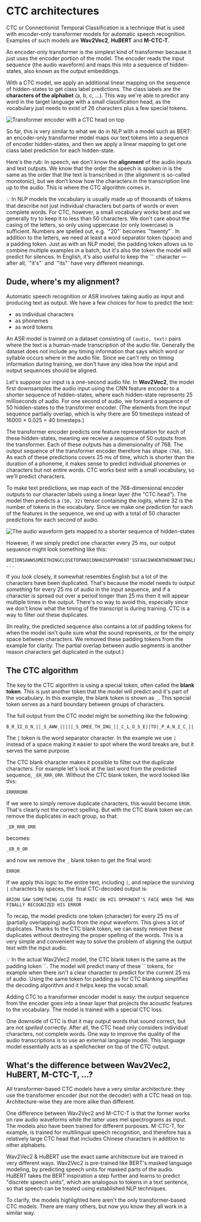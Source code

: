 # CTC architectures

CTC or Connectionist Temporal Classification is a technique that is used with encoder-only transformer models for automatic speech recognition. Examples of such models are **Wav2Vec2**, **HuBERT** and **M-CTC-T**.

An encoder-only transformer is the simplest kind of transformer because it just uses the encoder portion of the model. The encoder reads the input sequence (the audio waveform) and maps this into a sequence of hidden-states, also known as the output embeddings.

With a CTC model, we apply an additional linear mapping on the sequence of hidden-states to get class label predictions. The class labels are the **characters of the alphabet** (a, b, c, …). This way we're able to predict any word in the target language with a small classification head, as the vocabulary just needs to exist of 26 characters plus a few special tokens.

![Transformer encoder with a CTC head on top](../../../assets/img/wav2vec2-ctc.png)

So far, this is very similar to what we do in NLP with a model such as BERT: an encoder-only transformer model  maps our text tokens into a sequence of encoder hidden-states, and then we apply a linear mapping to get one class label prediction for each hidden-state.

Here's the rub: In speech, we don’t know the **alignment** of the audio inputs and text outputs. We know that the order the speech is spoken in is the same as the order that the text is transcribed in (the alignment is so-called monotonic), but we don’t know how the characters in the transcription line up to the audio. This is where the CTC algorithm comes in.

<Tip>
💡 In NLP models the vocabulary is usually made up of thousands of tokens that describe not just individual characters but parts of words or even complete words. For CTC, however, a small vocabulary works best and we generally try to keep it to less than 50 characters. We don't care about the casing of the letters, so only using uppercase (or only lowercase) is sufficient. Numbers are spelled out, e.g. `"20"` becomes `"twenty"`. In addition to the letters, we need at least a word separator token (space) and a padding token. Just as with an NLP model, the padding token allows us to combine multiple examples in a batch, but it's also the token the model will predict for silences. In English, it's also useful to keep the `'` character — after all, `"it's"` and `"its"` have very different meanings.
</Tip>

## Dude, where's my alignment?

Automatic speech recognition or ASR involves taking audio as input and producing text as output. We have a few choices for how to predict the text:

- as individual characters
- as phonemes
- as word tokens

An ASR model is trained on a dataset consisting of `(audio, text)` pairs where the text is a human-made transcription of the audio file. Generally the dataset does not include any timing information that says which word or syllable occurs where in the audio file. Since we can't rely on timing information during training, we don't have any idea how the input and output sequences should be aligned.

Let's suppose our input is a one-second audio file. In **Wav2Vec2**, the model first downsamples the audio input using the CNN feature encoder to a shorter sequence of hidden-states, where each hidden-state represents 25 milliseconds of audio. For one second of audio, we forward a sequence of 50 hidden-states to the transformer encoder. (The elements from the input sequence partially overlap, which is why there are 50 timesteps instead of 16000 × 0.025 = 40 timesteps.)

The transformer encoder predicts one feature representation for each of these hidden-states, meaning we receive a sequence of 50 outputs from the transformer. Each of these outputs has a dimensionality of 768. The output sequence of the transformer encoder therefore has shape `(768, 50)`. As each of these predictions covers 25 ms of time, which is shorter than the duration of a phoneme, it makes sense to predict individual phonemes or characters but not entire words. CTC works best with a small vocabulary, so we'll predict characters.

To make text predictions, we map each of the 768-dimensional encoder outputs to our character labels using a linear layer (the "CTC head"). The model then predicts a `(50, 32)` tensor containing the logits, where 32 is the number of tokens in the vocabulary. Since we make one prediction for each of the features in the sequence, we end up with a total of 50 character predictions for each second of audio.

![The audio waveform gets mapped to a shorter sequence of hidden-states](../../../assets/img/cnn-feature-encoder.png)

However, if we simply predict one character every 25 ms, our output sequence might look something like this:

```text
BRIIONSAWWSOMEETHINGCLOSETOPANICONHHISOPPONENT'SSFAACEWHENTHEMANNFINALLLYRREECOGGNNIIZEDHHISSERRRRORR ...
```

If you look closely, it somewhat resembles English but a lot of the characters have been duplicated. That's because the model needs to output *something* for every 25 ms of audio in the input sequence, and if a character is spread out over a period longer than 25 ms then it will appear multiple times in the output. There's no way to avoid this, especially since we don't know what the timing of the transcript is during training. CTC is a way to filter out these duplicates.

(In reality, the predicted sequence also contains a lot of padding tokens for when the model isn't quite sure what the sound represents, or for the empty space between characters. We removed these padding tokens from the example for clarity. The partial overlap between audio segments is another reason characters get duplicated in the output.)

## The CTC algorithm

The key to the CTC algorithm is using a special token, often called the **blank token**. This is just another token that the model will predict and it's part of the vocabulary. In this example, the blank token is shown as `_`. This special token serves as a hard boundary between groups of characters.

The full output from the CTC model might be something like the following:

```text
B_R_II_O_N_||_S_AWW_|||||_S_OMEE_TH_ING_||_C_L_O_S_E||TO|_P_A_N_I_C_||_ON||HHI_S||_OP_P_O_N_EN_T_'SS||_F_AA_C_E||_W_H_EN||THE||M_A_NN_||||_F_I_N_AL_LL_Y||||_RREE_C_O_GG_NN_II_Z_ED|||HHISS|||_ER_RRR_ORR||||
```

The `|` token is the word separator character. In the example we use `|` instead of a space making it easier to spot where the word breaks are, but it serves the same purpose.

The CTC blank character makes it possible to filter out the duplicate characters. For example let's look at the last word from the predicted sequence, `_ER_RRR_ORR`. Without the CTC blank token, the word looked like this:

```text
ERRRRORR
```

If we were to simply remove duplicate characters, this would become `EROR`. That's clearly not the correct spelling. But with the CTC blank token we can remove the duplicates in each group, so that:

```text
_ER_RRR_ORR
```

becomes:

```text
_ER_R_OR
```

and now we remove the `_` blank token to get the final word:

```text
ERROR
```

If we apply this logic to the entire text, including `|`, and replace the surviving `|` characters by spaces, the final CTC-decoded output is:

```text
BRION SAW SOMETHING CLOSE TO PANIC ON HIS OPPONENT'S FACE WHEN THE MAN FINALLY RECOGNIZED HIS ERROR
```

To recap, the model predicts one token (character) for every 25 ms of (partially overlapping) audio from the input waveform. This gives a lot of duplicates. Thanks to the CTC blank token, we can easily remove these duplicates without destroying the proper spelling of the words. This is a very simple and convenient way to solve the problem of aligning the output text with the input audio.

<Tip>
💡 In the actual Wav2Vec2 model, the CTC blank token is the same as the padding token `<pad>`. The model will predict many of these `<pad>` tokens, for example when there isn't a clear character to predict for the current 25 ms of audio. Using the same token for padding as for CTC blanking simplifies the decoding algorithm and it helps keep the vocab small.
</Tip>

Adding CTC to a transformer encoder model is easy: the output sequence from the encoder goes into a linear layer that projects the acoustic features to the vocabulary. The model is trained with a special CTC loss.

One downside of CTC is that it may output words that *sound* correct, but are not *spelled* correctly. After all, the CTC head only considers individual characters, not complete words. One way to improve the quality of the audio transcriptions is to use an external language model. This language model essentially acts as a spellchecker on top of the CTC output.

## What's the difference between Wav2Vec2, HuBERT, M-CTC-T, ...?

All transformer-based CTC models have a very similar architecture: they use the transformer encoder (but not the decoder) with a CTC head on top. Architecture-wise they are more alike than different.

One difference between Wav2Vec2 and M-CTC-T is that the former works on raw audio waveforms while the latter uses mel spectrograms as input. The models also have been trained for different purposes. M-CTC-T, for example, is trained for multilingual speech recognition, and therefore has a relatively large CTC head that includes Chinese characters in addition to other alphabets.

Wav2Vec2 & HuBERT use the exact same architecture but are trained in very different ways. Wav2Vec2 is pre-trained like BERT's masked language modeling, by predicting speech units for masked parts of the audio. HuBERT takes the BERT inspiration a step further and learns to predict "discrete speech units", which are analogous to tokens in a text sentence, so that speech can be treated using established NLP techniques.

To clarify, the models highlighted here aren't the only transformer-based CTC models. There are many others, but now you know they all work in a similar way.
